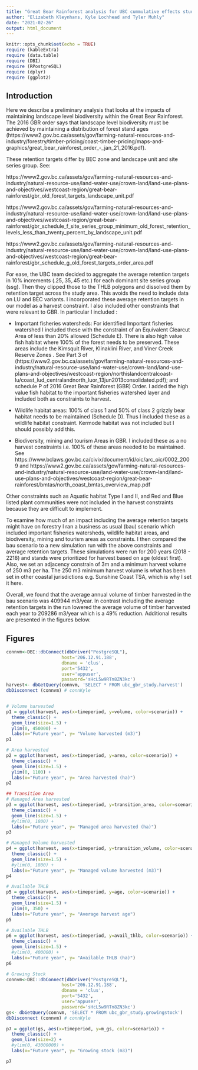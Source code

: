 ```yaml
---
title: "Great Bear Rainforest analysis for UBC cummulative effects study"
author: "Elizabeth Kleynhans, Kyle Lochhead and Tyler Muhly"
date: "2021-02-26"
output: html_document
---
```

<style> 
p.caption {
  font-size: 1.2em;
}
</style>

```r
knitr::opts_chunk$set(echo = TRUE)
require (kableExtra)
require (data.table)
require (DBI)
require (RPostgreSQL)
require (dplyr)
require (ggplot2)
```

## Introduction

Here we describe a preliminary analysis that looks at the impacts of maintaining landscape level biodiversity within the Great Bear Rainforest. The 2016 GBR order says that landscape level biodiversity must be achieved by maintaining a distribution of forest stand ages  (https://www2.gov.bc.ca/assets/gov/farming-natural-resources-and-industry/forestry/timber-pricing/coast-timber-pricing/maps-and-graphics/great_bear_rainforest_order_-_jan_21_2016.pdf). 

These retention targets differ by BEC zone and landscape unit and site series group. See:

https://www2.gov.bc.ca/assets/gov/farming-natural-resources-and-industry/natural-resource-use/land-water-use/crown-land/land-use-plans-and-objectives/westcoast-region/great-bear-rainforest/gbr_old_forest_targets_landscape_unit.pdf

https://www2.gov.bc.ca/assets/gov/farming-natural-resources-and-industry/natural-resource-use/land-water-use/crown-land/land-use-plans-and-objectives/westcoast-region/great-bear-rainforest/gbr_schedule_f_site_series_group_minimum_old_forest_retention_levels_less_than_twenty_percent_by_landscape_unit.pdf

https://www2.gov.bc.ca/assets/gov/farming-natural-resources-and-industry/natural-resource-use/land-water-use/crown-land/land-use-plans-and-objectives/westcoast-region/great-bear-rainforest/gbr_schedule_g_old_forest_targets_order_area.pdf

For ease, the UBC team decided to aggregate the average retention targets in 10% increments (.25,.35,.45 etc.) for each dominant site series group (ssg). Then they clipped those to the THLB polygons and dissolved them by retention target across the study area. This avoids the need to include data on LU and BEC variants. I incorporated these average retention targets in our model as a harvest constraint. I also included other constraints that were relevant to GBR. In particular I included :

* Important fisheries watersheds: For identified Important fisheries watershed I included these with the constraint of an Equivalent Clearcut Area of less than 20% allowed (Schedule E). 
There is also high value fish habitat where 100% of the forest needs to be preserved. These areas include the Kimsquit River, Klinaklini River, and Viner Creek Reserve Zones . See Part 3 of (https://www2.gov.bc.ca/assets/gov/farming-natural-resources-and-industry/natural-resource-use/land-water-use/crown-land/land-use-plans-and-objectives/westcoast-region/northislandcentralcoast-lu/coast_lud_centralandnorth_luor_13jun2013consolidated.pdf); and schedule P of 2016 Great Bear Rainforest (GBR) Order. I added the high value fish habitat to the important fisheries watershed layer and included both as constraints to harvest.

* Wildlife habitat areas: 100% of class 1 and 50% of class 2 grizzly bear habitat needs to be maintained (Schedule D). Thus I included these as a wildlife habitat constraint. Kermode habitat was not included but I should possibly add this.

* Biodiversity, mining and tourism Areas in GBR. I included these as a no harvest constraints i.e. 100% of these areas needed to be maintained. See https://www.bclaws.gov.bc.ca/civix/document/id/oic/arc_oic/0002_2009 and https://www2.gov.bc.ca/assets/gov/farming-natural-resources-and-industry/natural-resource-use/land-water-use/crown-land/land-use-plans-and-objectives/westcoast-region/great-bear-rainforest/bmtas/north_coast_bmtas_overview_map.pdf

Other constraints such as Aquatic habitat Type I and II, and Red and Blue listed plant communities were not included in the harvest constraints because they are difficult to implement.

To examine how much of an impact including the average retention targets might have on forestry I ran a business as usual (bau) scenario which included important fisheries watersheds, wildlife habitat areas, and biodiversity, mining and tourism areas as constraints. I then compared the bau scenario to a new simulation run with the above constraints and average retention targets. These simulations were run for 200 years (2018 - 2218) and stands were prioritized for harvest based on age (oldest first). Also, we set an adjacency constrain of 3m and a minimum harvest volume of 250 m3 per ha. The 250 m3 minimum harvest volume is what has been set in other coastal jurisdictions e.g. Sunshine Coast TSA, which is why I set it here. 

Overall, we found that the average annual volume of timber harvested in the bau scenario was 409944 m3/year. In contrast including the average retention targets in the run lowered the average volume of timber harvested each year to 209286 m3/year which is a 49% reduction. Additional results are presented in the figures below.

## Figures

```r

connvm<-DBI::dbConnect(dbDriver("PostgreSQL"), 
                     host='206.12.91.188', 
                     dbname = 'clus', 
                     port='5432', 
                     user='appuser', 
                     password='sHcL5w9RTn8ZN3kc')
harvest<- dbGetQuery(connvm, 'SELECT * FROM ubc_gbr_study.harvest') 
dbDisconnect (connvm) # connKyle


# Volume harvested
p1 = ggplot(harvest, aes(x=timeperiod, y=volume, color=scenario)) + 
  theme_classic() +
  geom_line(size=1.5) +
  ylim(0, 450000) +
  labs(x="Future year", y= "Volume harvested (m3)")
p1
```

```r

# Area harvested
p2 = ggplot(harvest, aes(x=timeperiod, y=area, color=scenario)) + 
  theme_classic() +
  geom_line(size=1.5) +
  ylim(0, 1100) +
  labs(x="Future year", y= "Area harvested (ha)")
p2
```

```r
## Transition Area
# Managed Area harvested
p3 = ggplot(harvest, aes(x=timeperiod, y=transition_area, color=scenario)) + 
  theme_classic() +
  geom_line(size=1.5) +
  #ylim(0, 1800) +
  labs(x="Future year", y= "Managed area harvested (ha)")
p3

```

```r

# Managed Volume harvested
p4 = ggplot(harvest, aes(x=timeperiod, y=transition_volume, color=scenario)) + 
  theme_classic() +
  geom_line(size=1.5) +
  #ylim(0, 1800) +
  labs(x="Future year", y= "Managed volume harvested (m3)")
p4
```

```r
# Available THLB
p5 = ggplot(harvest, aes(x=timeperiod, y=age, color=scenario)) + 
  theme_classic() +
  geom_line(size=1.5) +
  ylim(0, 350) +
  labs(x="Future year", y= "Average harvest age")
p5
```

```r
# Available THLB
p6 = ggplot(harvest, aes(x=timeperiod, y=avail_thlb, color=scenario)) + 
  theme_classic() +
  geom_line(size=1.5) +
  #ylim(0, 400000) +
  labs(x="Future year", y= "Available THLB (ha)")
p6

```

```r
# Growing Stock
connvm<-DBI::dbConnect(dbDriver("PostgreSQL"), 
                     host='206.12.91.188', 
                     dbname = 'clus', 
                     port='5432', 
                     user='appuser', 
                     password='sHcL5w9RTn8ZN3kc')
gs<- dbGetQuery(connvm, 'SELECT * FROM ubc_gbr_study.growingstock') 
dbDisconnect (connvm) # connKyle

p7 = ggplot(gs, aes(x=timeperiod, y=m_gs, color=scenario)) + 
  theme_classic() +
  geom_line(size=2) +
  #ylim(0, 43000000) +
  labs(x="Future year", y= "Growing stock (m3)")

p7
```
